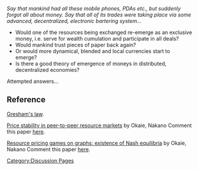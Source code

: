 [[Category:Discussion Pages]] 

''Say that mankind had all these mobile phones, PDAs etc., but suddenly forgot all about money. Say that all of its trades were taking place via some advanced, decentralized, electronic bartering system...''
* Would one of the resources being exchanged re-emerge as an exclusive money, i.e. serve for wealth cumulation and participate in all deals? 
* Would mankind trust pieces of paper back again?
* Or would more dynamical, blended and local currencies start to emerge?
* Is there a good theory of emergence of moneys in distributed, decentralized economies?

Attempted answers...

== Reference ==

[[Gresham%27s_law|Gresham's law]].

[http://ieeexplore.ieee.org/xpls/abs_all.jsp?arnumber=5662594 Price stability in peer-to-peer resource markets] by Okaie, Nakano
Comment this paper [[OkaieNakanoStability|here]].

[http://www.springerlink.com/content/213187v363028302/ Resource pricing games on graphs: existence of Nash equilibria] by Okaie, Nakano
Comment this paper [[OkaieNakanoNash|here]].